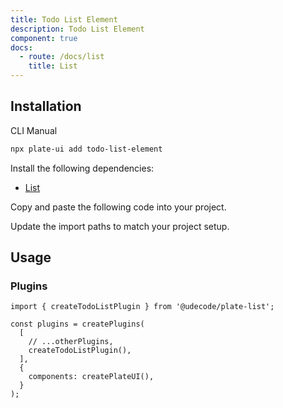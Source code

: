 ```yaml
---
title: Todo List Element
description: Todo List Element
component: true
docs:
  - route: /docs/list
    title: List
---
```


<ComponentPreview name="playground-demo" id="list" />

## Installation

<Tabs defaultValue="cli">

<TabsList>
<TabsTrigger value="cli">CLI</TabsTrigger>
<TabsTrigger value="manual">Manual</TabsTrigger>
</TabsList>
<TabsContent value="cli">

```bash
npx plate-ui add todo-list-element
```

</TabsContent>

<TabsContent value="manual">

<Steps>

<Step>

Install the following dependencies:

- [List](/docs/list)

</Step>

<Step>

Copy and paste the following code into your project.

</Step>

<ComponentSource name="todo-list-element" />

<Step>

Update the import paths to match your project setup.

</Step>

</Steps>

</TabsContent>

</Tabs>

## Usage

### Plugins

```tsx
import { createTodoListPlugin } from '@udecode/plate-list';

const plugins = createPlugins(
  [
    // ...otherPlugins,
    createTodoListPlugin(),
  ],
  {
    components: createPlateUI(),
  }
);
```
